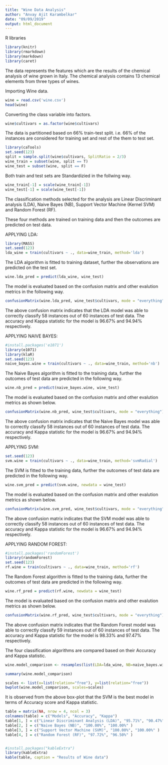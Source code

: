 ---
title: "Wine Data Analysis"
author: "Anvay Ajit Karambelkar"
date: "09/09/2019"
output: html_document
---

R libraries

```{r}
library(knitr)
library(rmarkdown)
library(markdown)
library(caret)
```

The data represents the features which are the results of the chemical analysis of wine grown in Italy. The chemical analysis contains 13 chemical elements from three types of wines.

Importing Wine data.

```{r}
wine = read.csv('wine.csv')
head(wine)
```

Converting the class variable into factors.

```{r}
wine$cultivars = as.factor(wine$cultivars)
```

The data is partitioned based on 66% train-test split. i.e. 66% of the instances are considered for training set and rest of the them to test set.

```{r}
library(caTools)
set.seed(123)
split = sample.split(wine$cultivars, SplitRatio = 2/3)
wine_train = subset(wine, split == T)
wine_test = subset(wine, split == F)
```

Both train and test sets are Standardizied in the follwing way.

```{r}
wine_train[-1] = scale(wine_train[-1])
wine_test[-1] = scale(wine_test[-1])
```

The classification methods selected for the analysis are Linear Discriminant analysis (LDA), Naive Bayes (NB), Support Vector Machine (Kernel SVM) and Random Forest (RF).

These four methods are trained on training data and then the outcomes are predicted on test data.






APPLYING LDA:

```{r}
library(MASS)
set.seed(123)
lda_wine = train(cultivars ~ ., data=wine_train, method='lda')
```


The LDA algorithm is fitted to training dataset, further the observations are predicted on the test set.

```{r}
wine.lda_pred = predict(lda_wine, wine_test)
```

The model is evaluated based on the confusion matrix and other evalution metrics in the following way.

```{r}
confusionMatrix(wine.lda_pred, wine_test$cultivars, mode = "everything")
```

The above confusion matrix indicates that the LDA model was able to correctly classify 58 instances out of 60 instances of test data. The accuracy and Kappa statistic for the model is 96.67% and 94.94% respectively.





APPLYING NAIVE BAYES:

```{r}
#install.packages('e1071')
library(e1071)
library(klaR)
set.seed(123)
naive_bayes.wine = train(cultivars ~ ., data=wine_train, method='nb')
```

The Naive Bayes algorithm is fitted to the training data, further the outcomes of test data are predicted in the following way. 

```{r}
wine.nb_pred = predict(naive_bayes.wine, wine_test)
```

The model is evaluated based on the confusion matrix and other evalution metrics as shown below.

```{r}
confusionMatrix(wine.nb_pred, wine_test$cultivars, mode = "everything")
```

The above confusion matrix indicates that the Naive Bayes model was able to correctly classify 58 instances out of 60 instances of test data. The accuracy and Kappa statistic for the model is 96.67% and 94.94% respectively.







APPLYING SVM:

```{r}
set.seed(123)
svm.wine = train(cultivars ~ ., data=wine_train, method='svmRadial')
```

The SVM is fitted to the training data, further the outcomes of test data are predicted in the following way.

```{r}
wine.svm_pred = predict(svm.wine, newdata = wine_test)
```

The model is evaluated based on the confusion matrix and other evalution metrics as shown below.

```{r}
confusionMatrix(wine.svm_pred, wine_test$cultivars, mode = "everything")
```

The above confusion matrix indicates that the SVM model was able to correctly classify 58 instances out of 60 instances of test data. The accuracy and Kappa statistic for the model is 96.67% and 94.94% respectively.






APPLYING RANDOM FOREST:

```{r}
#install.packages('randomForest')
library(randomForest)
set.seed(123)
rf.wine = train(cultivars ~ ., data=wine_train, method='rf')
```

The Random Forest algorithm is fitted to the training data, further the outcomes of test data are predicted in the following way.

```{r}
wine.rf_pred = predict(rf.wine, newdata = wine_test)
```

The model is evaluated based on the confusion matrix and other evalution metrics as shown below.

```{r}
confusionMatrix(wine.rf_pred, wine_test$cultivars, mode = "everything")
```

The above confusion matrix indicates that the Random Forest model was able to correctly classify 59 instances out of 60 instances of test data. The accuracy and Kappa statistic for the model is 98.33% and 97.47% respectively.







The four classification algorithms are compared based on their Accuracy and Kappa statistic.

```{r}
wine.model_comparison <- resamples(list(LDA=lda_wine, NB=naive_bayes.wine, SVM=svm.wine, RF=rf.wine))

summary(wine.model_comparison)
```


```{r}
scales <- list(x=list(relation="free"), y=list(relation="free"))
bwplot(wine.model_comparison, scales=scales)
```

It is observed from the above box-plot that the SVM is the best model in terms of Accuracy score and Kappa statistic.






```{r make a table, results='asis'}
table = matrix(NA, nrow = 4, ncol = 3)
colnames(table) = c("Models", "Accuracy", "Kappa")
table[1, ] = c("Linear Discriminant Analysis (LDA)", "95.71%", "90.47%" )
table[2, ] = c("Naive Bayes (NB)", "100.00%", "100.00%" )
table[3, ] = c("Support Vector Machine (SVM)", "100.00%", "100.00%" )
table[4, ] = c("Random Forest (RF)", "97.72%", "96.50%" )


#install.packages("kableExtra")
library(kableExtra)
kable(table, caption = "Results of Wine data")
```



